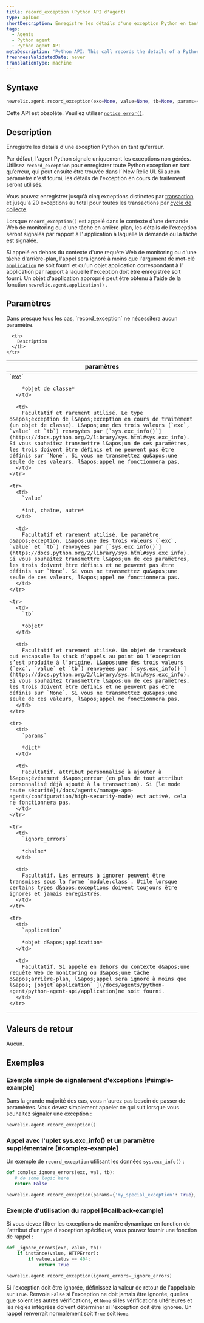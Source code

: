 ```yaml
---
title: record_exception (Python API d'agent)
type: apiDoc
shortDescription: Enregistre les détails d'une exception Python en tant qu'erreur.
tags:
  - Agents
  - Python agent
  - Python agent API
metaDescription: 'Python API: This call records the details of a Python exception as an error.'
freshnessValidatedDate: never
translationType: machine
---
```


## Syntaxe

```py
newrelic.agent.record_exception(exc=None, value=None, tb=None, params={}, ignore_errors=[], application=None)
```

Cette API est obsolète. Veuillez utiliser [`notice_error()`](/docs/agents/python-agent/python-agent-api/notice_error).

## Description

Enregistre les détails d&apos;une exception Python en tant qu&apos;erreur.

Par défaut, l&apos;agent Python signale uniquement les exceptions non gérées. Utilisez `record_exception` pour enregistrer toute Python exception en tant qu’erreur, qui peut ensuite être trouvée dans l’ New Relic UI. Si aucun paramètre n&apos;est fourni, les détails de l&apos;exception en cours de traitement seront utilisés.

Vous pouvez enregistrer jusqu&apos;à cinq exceptions distinctes par [transaction](/docs/accounts-partnerships/education/getting-started-new-relic/glossary#transaction) et jusqu&apos;à 20 exceptions au total pour toutes les transactions par [cycle de collecte](/docs/apm/new-relic-apm/getting-started/glossary#harvest-cycle).

Lorsque `record_exception()` est appelé dans le contexte d&apos;une demande Web de monitoring ou d&apos;une tâche en arrière-plan, les détails de l&apos;exception seront signalés par rapport à l&apos; application à laquelle la demande ou la tâche est signalée.

Si appelé en dehors du contexte d&apos;une requête Web de monitoring ou d&apos;une tâche d&apos;arrière-plan, l&apos;appel sera ignoré à moins que l&apos;argument de mot-clé [`application`](/docs/agents/python-agent/python-agent-api/application) ne soit fourni et qu&apos;un objet application correspondant à l&apos; application par rapport à laquelle l&apos;exception doit être enregistrée soit fourni. Un objet d&apos;application approprié peut être obtenu à l&apos;aide de la fonction `newrelic.agent.application()` .

## Paramètres

<Callout variant="tip">
  Dans presque tous les cas, `record_exception` ne nécessitera aucun paramètre.
</Callout>

<table>
  <thead>
    <tr>
      <th width="25%">
        paramètres
      </th>

      <th>
        Description
      </th>
    </tr>
  </thead>

  <tbody>
    <tr>
      <td>
        `exc`

        *objet de classe*
      </td>

      <td>
        Facultatif et rarement utilisé. Le type d&apos;exception de l&apos;exception en cours de traitement (un objet de classe). L&apos;une des trois valeurs (`exc`, `value` et `tb`) renvoyées par [`sys.exc_info()`](https://docs.python.org/2/library/sys.html#sys.exc_info). Si vous souhaitez transmettre l&apos;un de ces paramètres, les trois doivent être définis et ne peuvent pas être définis sur `None`. Si vous ne transmettez qu&apos;une seule de ces valeurs, l&apos;appel ne fonctionnera pas.
      </td>
    </tr>

    <tr>
      <td>
        `value`

        *int, chaîne, autre*
      </td>

      <td>
        Facultatif et rarement utilisé. Le paramètre d&apos;exception. L&apos;une des trois valeurs (`exc`, `value` et `tb`) renvoyées par [`sys.exc_info()`](https://docs.python.org/2/library/sys.html#sys.exc_info). Si vous souhaitez transmettre l&apos;un de ces paramètres, les trois doivent être définis et ne peuvent pas être définis sur `None`. Si vous ne transmettez qu&apos;une seule de ces valeurs, l&apos;appel ne fonctionnera pas.
      </td>
    </tr>

    <tr>
      <td>
        `tb`

        *objet*
      </td>

      <td>
        Facultatif et rarement utilisé. Un objet de traceback qui encapsule la stack d’appels au point où l’exception s’est produite à l’origine. L&apos;une des trois valeurs (`exc`, `value` et `tb`) renvoyées par [`sys.exc_info()`](https://docs.python.org/2/library/sys.html#sys.exc_info). Si vous souhaitez transmettre l&apos;un de ces paramètres, les trois doivent être définis et ne peuvent pas être définis sur `None`. Si vous ne transmettez qu&apos;une seule de ces valeurs, l&apos;appel ne fonctionnera pas.
      </td>
    </tr>

    <tr>
      <td>
        `params`

        *dict*
      </td>

      <td>
        Facultatif. attribut personnalisé à ajouter à l&apos;événement d&apos;erreur (en plus de tout attribut personnalisé déjà ajouté à la transaction). Si [le mode haute sécurité](/docs/agents/manage-apm-agents/configuration/high-security-mode) est activé, cela ne fonctionnera pas.
      </td>
    </tr>

    <tr>
      <td>
        `ignore_errors`

        *chaîne*
      </td>

      <td>
        Facultatif. Les erreurs à ignorer peuvent être transmises sous la forme `module:class`. Utile lorsque certains types d&apos;exceptions doivent toujours être ignorés et jamais enregistrés.
      </td>
    </tr>

    <tr>
      <td>
        `application`

        *objet d&apos;application*
      </td>

      <td>
        Facultatif. Si appelé en dehors du contexte d&apos;une requête Web de monitoring ou d&apos;une tâche d&apos;arrière-plan, l&apos;appel sera ignoré à moins que l&apos; [objet`application` ](/docs/agents/python-agent/python-agent-api/application)ne soit fourni.
      </td>
    </tr>
  </tbody>
</table>

## Valeurs de retour

Aucun.

## Exemples

### Exemple simple de signalement d&apos;exceptions [#simple-example]

Dans la grande majorité des cas, vous n&apos;aurez pas besoin de passer de paramètres. Vous devez simplement appeler ce qui suit lorsque vous souhaitez signaler une exception :

```py
newrelic.agent.record_exception()
```

### Appel avec l&apos;uplet sys.exc\_info() et un paramètre supplémentaire [#complex-example]

Un exemple de `record_exception` utilisant les données `sys.exc_info()` :

```py
def complex_ignore_errors(exc, val, tb):
   # do some logic here
   return False

newrelic.agent.record_exception(params={'my_special_exception': True}, ignore_errors=complex_ignore_errors)
```

### Exemple d&apos;utilisation du rappel [#callback-example]

Si vous devez filtrer les exceptions de manière dynamique en fonction de l&apos;attribut d&apos;un type d&apos;exception spécifique, vous pouvez fournir une fonction de rappel :

```py
def _ignore_errors(exc, value, tb): 
    if instance(value, HTTPError): 
        if value.status == 404: 
            return True

newrelic.agent.record_exception(ignore_errors=_ignore_errors)
```

Si l&apos;exception doit être ignorée, définissez la valeur de retour de l&apos;appelable sur `True`. Renvoie `False` si l&apos;exception ne doit jamais être ignorée, quelles que soient les autres vérifications, et `None` si les vérifications ultérieures et les règles intégrées doivent déterminer si l&apos;exception doit être ignorée. Un rappel renverrait normalement soit `True` soit `None`.